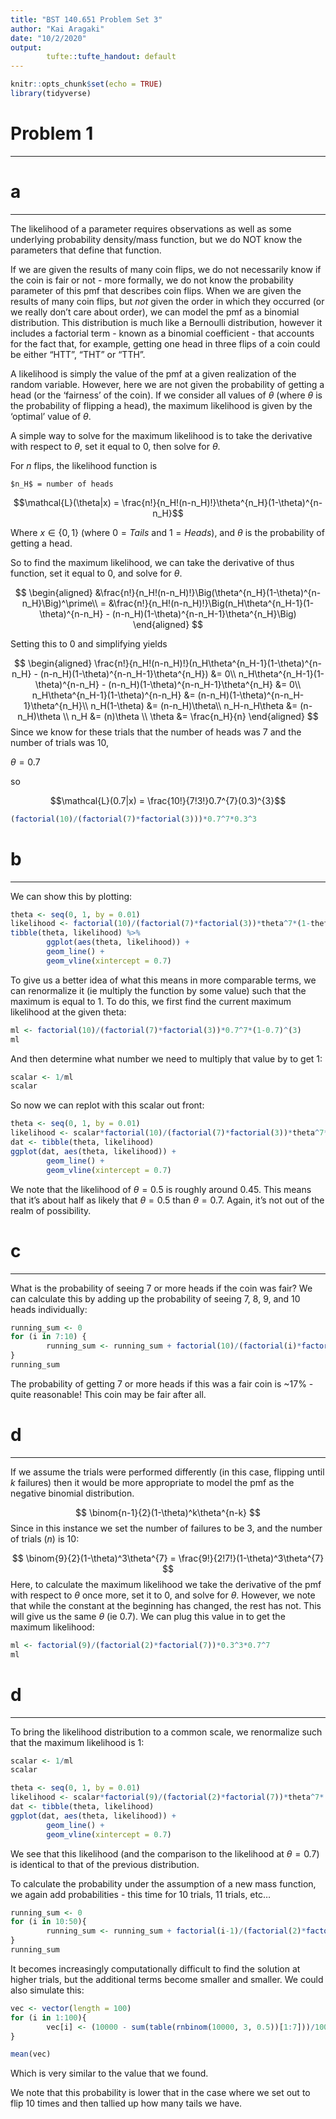 ```yaml
---
title: "BST 140.651 Problem Set 3"
author: "Kai Aragaki"
date: "10/2/2020"
output: 
        tufte::tufte_handout: default
---
```


```r
knitr::opts_chunk$set(echo = TRUE)
library(tidyverse)
```


# Problem 1

------------------------------------------------------------------------

# a

------------------------------------------------------------------------

The likelihood of a parameter requires observations as well as some underlying probability density/mass function, but we do NOT know the parameters that define that function.

If we are given the results of many coin flips, we do not necessarily know if the coin is fair or not - more formally, we do not know the probability parameter of this pmf that describes coin flips. When we are given the results of many coin flips, but *not* given the order in which they occurred (or we really don't care about order), we can model the pmf as a binomial distribution. This distribution is much like a Bernoulli distribution, however it includes a factorial term - known as a binomial coefficient - that accounts for the fact that, for example, getting one head in three flips of a coin could be either "HTT", "THT" or "TTH".

A likelihood is simply the value of the pmf at a given realization of the random variable. However, here we are not given the probability of getting a head (or the 'fairness' of the coin). If we consider all values of $\theta$ (where $\theta$ is the probability of flipping a head), the maximum likelihood is given by the 'optimal' value of $\theta$.

A simple way to solve for the maximum likelihood is to take the derivative with respect to $\theta$, set it equal to 0, then solve for $\theta$.

For $n$ flips, the likelihood function is 

```marginfigure
$n_H$ = number of heads
```

$$\mathcal{L}(\theta|x) = \frac{n!}{n_H!(n-n_H)!}\theta^{n_H}(1-\theta)^{n-n_H}$$

Where $x \in \{0, 1\}$ (where $0 = Tails$ and $1 = Heads$), and $\theta$ is the probability of getting a head.

So to find the maximum likelihood, we can take the derivative of thus function, set it equal to 0, and solve for $\theta$.

$$
\begin{aligned}
&\frac{n!}{n_H!(n-n_H)!}\Big(\theta^{n_H}(1-\theta)^{n-n_H}\Big)^\prime\\
= &\frac{n!}{n_H!(n-n_H)!}\Big(n_H\theta^{n_H-1}(1-\theta)^{n-n_H} - (n-n_H)(1-\theta)^{n-n_H-1}\theta^{n_H}\Big)
\end{aligned}
$$


Setting this to 0 and simplifying yields

$$
\begin{aligned} 
\frac{n!}{n_H!(n-n_H)!}(n_H\theta^{n_H-1}(1-\theta)^{n-n_H} - (n-n_H)(1-\theta)^{n-n_H-1}\theta^{n_H}) &= 0\\
n_H\theta^{n_H-1}(1-\theta)^{n-n_H} - (n-n_H)(1-\theta)^{n-n_H-1}\theta^{n_H} &= 0\\
n_H\theta^{n_H-1}(1-\theta)^{n-n_H} &= (n-n_H)(1-\theta)^{n-n_H-1}\theta^{n_H}\\
n_H(1-\theta) &= (n-n_H)\theta\\
n_H-n_H\theta &= (n-n_H)\theta \\
n_H &= (n)\theta \\
\theta &= \frac{n_H}{n}
\end{aligned}
$$
Since we know for these trials that the number of heads was 7 and the number of trials was 10,

$\theta = 0.7$

so

$$\mathcal{L}(0.7|x) = \frac{10!}{7!3!}0.7^{7}(0.3)^{3}$$
```r
(factorial(10)/(factorial(7)*factorial(3)))*0.7^7*0.3^3
```


# b

------------------------------------------------------------------------

We can show this by plotting:

```r
theta <- seq(0, 1, by = 0.01)
likelihood <- factorial(10)/(factorial(7)*factorial(3))*theta^7*(1-theta)^(3)  
tibble(theta, likelihood) %>% 
        ggplot(aes(theta, likelihood)) +
        geom_line() + 
        geom_vline(xintercept = 0.7)
```
To give us a better idea of what this means in more comparable terms, we can renormalize it (ie multiply the function by some value) such that the maximum is equal to 1. To do this, we first find the current maximum likelihood at the given theta:

```r
ml <- factorial(10)/(factorial(7)*factorial(3))*0.7^7*(1-0.7)^(3)  
ml
```

And then determine what number we need to multiply that value by to get 1:

```r
scalar <- 1/ml
scalar
```

So now we can replot with this scalar out front:

```r
theta <- seq(0, 1, by = 0.01)
likelihood <- scalar*factorial(10)/(factorial(7)*factorial(3))*theta^7*(1-theta)^(3)  
dat <- tibble(theta, likelihood)
ggplot(dat, aes(theta, likelihood)) +
        geom_line() + 
        geom_vline(xintercept = 0.7)
```

We note that the likelihood of $\theta = 0.5$ is roughly around 0.45. This means that it's about half as likely that $\theta = 0.5$ than $\theta = 0.7$. Again, it's not out of the realm of possibility.

# c

------------------------------------------------------------------------

What is the probability of seeing 7 or more heads if the coin was fair? We can calculate this by adding up the probability of seeing 7, 8, 9, and 10 heads individually:


```r
running_sum <- 0
for (i in 7:10) {
        running_sum <- running_sum + factorial(10)/(factorial(i)*factorial(10-i))*0.5^i*(1-0.5)^(10-i)
}
running_sum
```
The probability of getting 7 or more heads if this was a fair coin is ~17% - quite reasonable! This coin may be fair after all.


# d

------------------------------------------------------------------------

If we assume the trials were performed differently (in this case, flipping until $k$ failures) then it would be more appropriate to model the pmf as the negative binomial distribution. 

$$
\binom{n-1}{2}(1-\theta)^k\theta^{n-k}
$$
Since in this instance we set the number of failures to be 3, and the number of trials ($n$) is 10:

$$
\binom{9}{2}(1-\theta)^3\theta^{7} = \frac{9!}{2!7!}(1-\theta)^3\theta^{7}
$$
Here, to calculate the maximum likelihood we take the derivative of the pmf with respect to $\theta$ once more, set it to 0, and solve for $\theta$. However, we note that while the constant at the beginning has changed, the rest has not. This will give us the same $\theta$ (ie 0.7). We can plug this value in to get the maximum likelihood:

```r
ml <- factorial(9)/(factorial(2)*factorial(7))*0.3^3*0.7^7
ml
```

# d

------------------------------------------------------------------------

To bring the likelihood distribution to a common scale, we renormalize such that the maximum likelihood is 1:


```r
scalar <- 1/ml
scalar
```
```r
theta <- seq(0, 1, by = 0.01)
likelihood <- scalar*factorial(9)/(factorial(2)*factorial(7))*theta^7*(1-theta)^(3)  
dat <- tibble(theta, likelihood)
ggplot(dat, aes(theta, likelihood)) +
        geom_line() + 
        geom_vline(xintercept = 0.7)
```

We see that this likelihood (and the comparison to the likelihood at $\theta = 0.7$) is identical to that of the previous distribution.



To calculate the probability under the assumption of a new mass function, we again add probabilities - this time for 10 trials, 11 trials, etc...



```r
running_sum <- 0
for (i in 10:50){
        running_sum <- running_sum + factorial(i-1)/(factorial(2)*factorial(i-3))*0.5^(i-3)*0.5^3
}
running_sum
```

It becomes increasingly computationally difficult to find the solution at higher trials, but the additional terms become smaller and smaller. We could also simulate this:

```r
vec <- vector(length = 100)
for (i in 1:100){
        vec[i] <- (10000 - sum(table(rnbinom(10000, 3, 0.5))[1:7]))/10000
}

mean(vec)
```
Which is very similar to the value that we found.

We note that this probability is lower that in the case where we set out to flip 10 times and then tallied up how many tails we have.
